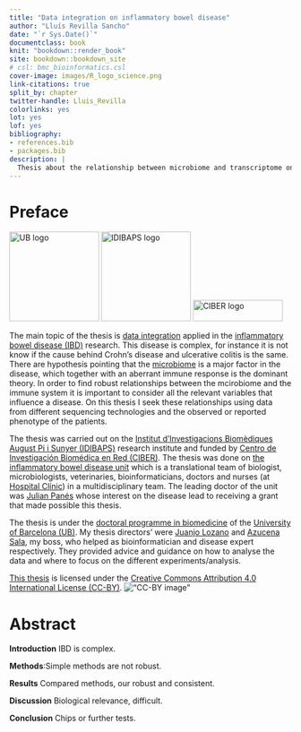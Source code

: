 ```yaml
---
title: "Data integration on inflammatory bowel disease"
author: "Lluís Revilla Sancho"
date: "`r Sys.Date()`"
documentclass: book
knit: "bookdown::render_book"
site: bookdown::bookdown_site
# csl: bmc_bioinformatics.csl
cover-image: images/R_logo_science.png
link-citations: true
split_by: chapter
twitter-handle: Lluis_Revilla
colorlinks: yes
lot: yes
lof: yes
bibliography:
- references.bib
- packages.bib
description: |
  Thesis about the relationship between microbiome and transcriptome on the gastrointestinal tract on patients with inflammatory bowel disease and some controls to discover key differences on this relationship.
---
```


# Preface {.unnumbered}

![UB logo](images/ub_logo.png "University where I defend the thesis"){width="160"} ![IDIBAPS logo](images/idibaps_logo.png "Research center"){width="160"} ![CIBER logo](images/logo_ciber.png "Hiring institution"){width="160" height="38"}

The main topic of the thesis is [data integration](https://en.wikipedia.org/wiki/Data_integration "Wikipedia page of integration") applied in the [inflammatory bowel disease (IBD)](https://en.wikipedia.org/wiki/Inflammatory_bowel_disease) research.
This disease is complex, for instance it is not know if the cause behind Crohn's disease and ulcerative colitis is the same.
There are hypothesis pointing that the [microbiome](https://en.wikipedia.org/wiki/Microbiota) is a major factor in the disease, which together with an aberrant immune response is the dominant theory.
In order to find robust relationships between the mcirobiome and the immune system it is important to consider all the relevant variables that influence a disease.
On this thesis I seek these relationships using data from different sequencing technologies and the observed or reported phenotype of the patients.

The thesis was carried out on the [Institut d'Investigacions Biomèdiques August Pi i Sunyer (IDIBAPS)](http://www.idibaps.org/ "IDIBAPS website") research institute and funded by [Centro de Investigación Biomédica en Red (CIBER)](https://www.ciberehd.org/ "CIBER website").
The thesis was done on [the inflammatory bowel disease unit](https://www.ibd-bcn.org/ "Group's website") which is a translational team of  biologist, microbiologists, veterinaries, bioinformaticians, doctors and nurses (at [Hospital Clínic](https://www.clinicbarcelona.org/en "Hospital Clínic")) in a multidisciplinary team. 
The leading doctor of the unit was [Julian Panés](https://orcid.org/0000-0002-4971-6902 "Julià website") whose interest on the disease lead to receiving a grant that made possible this thesis.

The thesis is under the [doctoral programme in biomedicine](http://www.ub.edu/doctorat_biomedicina/eng/index.htm "Doctoral program's website") of the [University of Barcelona (UB)](https://www.ub.edu/web/portal/en/ "UB website"). 
My thesis directors' were [Juanjo Lozano](https://orcid.org/0000-0001-7613-3908 "Juanjo's ORCID") and [Azucena Sala](https://orcid.org/0000-0003-4572-2907 "Azu's ORCID"), my boss, who helped as bioinformatician and disease expert respectively.
They provided advice and guidance on how to analyse the data and where to focus on the different experiments/analysis. 

[This thesis](https://thesis.llrs.dev) is licensed under the [Creative Commons Attribution 4.0 International License (CC-BY)](https://creativecommons.org/licenses/by/4.0/ "License summary link").
!["CC-BY image"](images/by.png)

# Abstract {.unnumbered}

**Introduction** IBD is complex.

**Methods**:Simple methods are not robust.

**Results** Compared methods, our robust and consistent.

**Discussion** Biological relevance, difficult.

**Conclusion** Chips or further tests.



